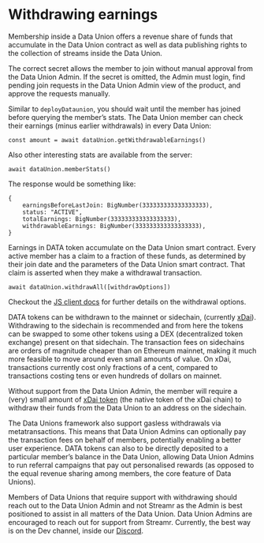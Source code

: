 

# Withdrawing earnings

Membership inside a Data Union offers a revenue share of funds that accumulate in the Data Union contract as well as data publishing rights to the collection of streams inside the Data Union.

The correct secret allows the member to join without manual approval from the Data Union Admin. If the secret is omitted, the Admin must login, find pending join requests in the Data Union Admin view of the product, and approve the requests manually.

Similar to `deployDataunion`, you should wait until the member has joined before querying the member’s stats. The Data Union member can check their earnings (minus earlier withdrawals) in every Data Union:

```
const amount = await dataUnion.getWithdrawableEarnings()
```

Also other interesting stats are available from the server:

```
await dataUnion.memberStats()
```

The response would be something like:

```
{
    earningsBeforeLastJoin: BigNumber(333333333333333333),
    status: "ACTIVE",
    totalEarnings: BigNumber(333333333333333333),
    withdrawableEarnings: BigNumber(333333333333333333),
}
```

Earnings in DATA token accumulate on the Data Union smart contract. Every active member has a claim to a fraction of these funds, as determined by their join date and the parameters of the Data Union smart contract. That claim is asserted when they make a withdrawal transaction.

```
await dataUnion.withdrawAll([withdrawOptions])
```

Checkout the <a href="https://github.com/streamr-dev/network-monorepo/blob/main/packages/client/README.md#data-unions" target="_blank" rel="noopener noreferrer">JS client docs</a> for further details on the withdrawal options.

DATA tokens can be withdrawn to the mainnet or sidechain, (currently <a href="https://www.xdaichain.com" target="_blank" rel="noopener noreferrer">xDai</a>). Withdrawing to the sidechain is recommended and from here the tokens can be swapped to some other tokens using a DEX (decentralized token exchange) present on that sidechain. The transaction fees on sidechains are orders of magnitude cheaper than on Ethereum mainnet, making it much more feasible to move around even small amounts of value. On xDai, transactions currently cost only fractions of a cent, compared to transactions costing tens or even hundreds of dollars on mainnet.

Without support from the Data Union Admin, the member will require a (very) small amount of <a href="https://www.xdaichain.com/for-users/get-xdai-tokens" target="_blank" rel="noopener noreferrer">xDai token</a> (the native token of the xDai chain) to withdraw their funds from the Data Union to an address on the sidechain.

The Data Unions framework also support gasless withdrawals via metatransactions. This means that Data Union Admins can optionally pay the transaction fees on behalf of members, potentially enabling a better user experience. DATA tokens can also to be directly deposited to a particular member’s balance in the Data Union, allowing Data Union Admins to run referral campaigns that pay out personalised rewards (as opposed to the equal revenue sharing among members, the core feature of Data Unions).

Members of Data Unions that require support with withdrawing should reach out to the Data Union Admin and not Streamr as the Admin is best positioned to assist in all matters of the Data Union. Data Union Admins are encouraged to reach out for support from Streamr. Currently, the best way is on the Dev channel, inside our <a href="https://discord.gg/gZAm8P7hK8" target="_blank" rel="noopener noreferrer">Discord</a>.

